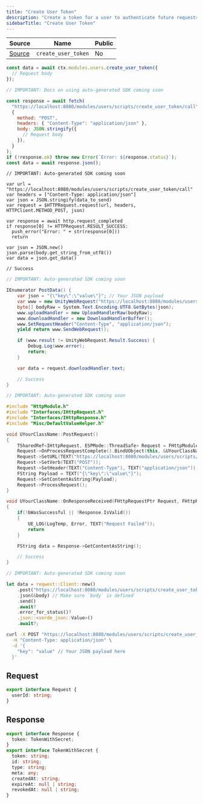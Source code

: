 ```yaml
---
title: "Create User Token"
description: "Create a token for a user to authenticate future requests."
sidebarTitle: "Create User Token"
---
```


| Source                                                                                                      | Name       | Public     |
| ----------------------------------------------------------------------------------------------------------- | ---------- | ---------- |
| [Source](https://github.com/rivet-gg/opengb-registry/tree/main/modules/users/scripts/create_user_token.ts) | `create_user_token` | No |

<RequestExample>

```typescript OpenGB Script
const data = await ctx.modules.users.create_user_token({
  // Request body
});
```

```javascript JavaScript
// IMPORTANT: Docs on using auto-generated SDK coming soon

const response = await fetch(
  "https://localhost:8080/modules/users/scripts/create_user_token/call",
  {
    method: "POST",
    headers: { "Content-Type": "application/json" },
    body: JSON.stringify({
      // Request body
    }),
  }
);
if (!response.ok) throw new Error(`Error: ${response.status}`);
const data = await response.json();
```

```gdscript Godot
// IMPORTANT: Auto-generated SDK coming soon

var url = "https://localhost:8080/modules/users/scripts/create_user_token/call"
var headers = ["Content-Type: application/json"]
var json = JSON.stringify(data_to_send)
var request = $HTTPRequest.request(url, headers, HTTPClient.METHOD_POST, json)

var response = await http.request_completed
if response[0] != HTTPRequest.RESULT_SUCCESS:
  push_error("Error: " + str(response[0]))
  return

var json = JSON.new()
json.parse(body.get_string_from_utf8())
var data = json.get_data()

// Success
```

```csharp Unity
// IMPORTANT: Auto-generated SDK coming soon

IEnumerator PostData() {
    var json = "{\"key\":\"value\"}"; // Your JSON payload
    var www = new UnityWebRequest("https://localhost:8080/modules/users/scripts/create_user_token/call", "POST");
    byte[] bodyRaw = System.Text.Encoding.UTF8.GetBytes(json);
    www.uploadHandler = new UploadHandlerRaw(bodyRaw);
    www.downloadHandler = new DownloadHandlerBuffer();
    www.SetRequestHeader("Content-Type", "application/json");
    yield return www.SendWebRequest();

    if (www.result != UnityWebRequest.Result.Success) {
        Debug.Log(www.error);
        return;
    }

    var data = request.downloadHandler.text;

    // Success
}

```

```cpp Unreal Engine
// IMPORTANT: Auto-generated SDK coming soon

#include "HttpModule.h"
#include "Interfaces/IHttpRequest.h"
#include "Interfaces/IHttpResponse.h"
#include "Misc/DefaultValueHelper.h"

void UYourClassName::PostRequest()
{
    TSharedRef<IHttpRequest, ESPMode::ThreadSafe> Request = FHttpModule::Get().CreateRequest();
    Request->OnProcessRequestComplete().BindUObject(this, &UYourClassName::OnResponseReceived);
    Request->SetURL(TEXT("https://localhost:8080/modules/users/scripts/create_user_token/call"));
    Request->SetVerb(TEXT("POST"));
    Request->SetHeader(TEXT("Content-Type"), TEXT("application/json"));
    FString Payload = TEXT("{\"key\":\"value\"}");
    Request->SetContentAsString(Payload);
    Request->ProcessRequest();
}

void UYourClassName::OnResponseReceived(FHttpRequestPtr Request, FHttpResponsePtr Response, bool bWasSuccessful)
{
    if(!bWasSuccessful || !Response.IsValid())
    {
        UE_LOG(LogTemp, Error, TEXT("Request Failed"));
        return
    }

    FString data = Response->GetContentAsString();

    // Success
}
```

```rust Rust
// IMPORTANT: Auto-generated SDK coming soon

let data = reqwest::Client::new()
    .post("https://localhost:8080/modules/users/scripts/create_user_token/call")
    .json(&body) // Make sure `body` is defined
    .send()
    .await?
    .error_for_status()?
    .json::<serde_json::Value>()
    .await?;
```

```bash curl
curl -X POST "https://localhost:8080/modules/users/scripts/create_user_token/call" \
  -H "Content-Type: application/json" \
  -d '{
    "key": "value" // Your JSON payload here
  }'
```

</RequestExample>

## Request

```typescript
export interface Request {
  userId: string;
}
```

## Response

```typescript
export interface Response {
  token: TokenWithSecret;
}
export interface TokenWithSecret {
  token: string;
  id: string;
  type: string;
  meta: any;
  createdAt: string;
  expireAt: null | string;
  revokedAt: null | string;
}
```
